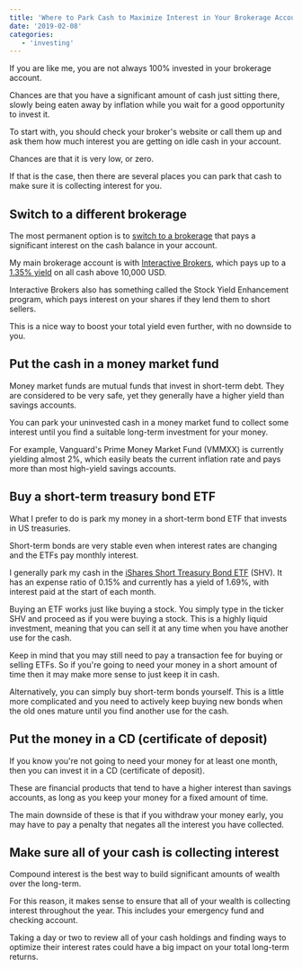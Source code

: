 ---
title: 'Where to Park Cash to Maximize Interest in Your Brokerage Account'
date: '2019-02-08'
categories:
   - 'investing'
---

If you are like me, you are not always 100% invested in your brokerage account.

Chances are that you have a significant amount of cash just sitting there, slowly being eaten away by inflation while you wait for a good opportunity to invest it.

To start with, you should check your broker's website or call them up and ask them how much interest you are getting on idle cash in your account.

Chances are that it is very low, or zero.

If that is the case, then there are several places you can park that cash to make sure it is collecting interest for you.

## Switch to a different brokerage

The most permanent option is to [switch to a brokerage](/how-to-buy-stocks-online/) that pays a significant interest on the cash balance in your account.

My main brokerage account is with [Interactive Brokers](https://www.interactivebrokers.com/en/home.php), which pays up to a [1.35% yield](https://www.interactivebrokers.com/en/index.php?f=interest&p=schedule) on all cash above 10,000 USD.

Interactive Brokers also has something called the Stock Yield Enhancement program, which pays interest on your shares if they lend them to short sellers.

This is a nice way to boost your total yield even further, with no downside to you.

## Put the cash in a money market fund

Money market funds are mutual funds that invest in short-term debt. They are considered to be very safe, yet they generally have a higher yield than savings accounts.

You can park your uninvested cash in a money market fund to collect some interest until you find a suitable long-term investment for your money.

For example, Vanguard's Prime Money Market Fund (VMMXX) is currently yielding almost 2%, which easily beats the current inflation rate and pays more than most high-yield savings accounts.

## Buy a short-term treasury bond ETF

What I prefer to do is park my money in a short-term bond ETF that invests in US treasuries.

Short-term bonds are very stable even when interest rates are changing and the ETFs pay monthly interest.

I generally park my cash in the [iShares Short Treasury Bond ETF](/etf/shv/) (SHV). It has an expense ratio of 0.15% and currently has a yield of 1.69%, with interest paid at the start of each month.

Buying an ETF works just like buying a stock. You simply type in the ticker SHV and proceed as if you were buying a stock. This is a highly liquid investment, meaning that you can sell it at any time when you have another use for the cash.

Keep in mind that you may still need to pay a transaction fee for buying or selling ETFs. So if you're going to need your money in a short amount of time then it may make more sense to just keep it in cash.

Alternatively, you can simply buy short-term bonds yourself. This is a little more complicated and you need to actively keep buying new bonds when the old ones mature until you find another use for the cash.

## Put the money in a CD (certificate of deposit)

If you know you're not going to need your money for at least one month, then you can invest it in a CD (certificate of deposit).

These are financial products that tend to have a higher interest than savings accounts, as long as you keep your money for a fixed amount of time.

The main downside of these is that if you withdraw your money early, you may have to pay a penalty that negates all the interest you have collected.

## Make sure all of your cash is collecting interest

Compound interest is the best way to build significant amounts of wealth over the long-term.

For this reason, it makes sense to ensure that all of your wealth is collecting interest throughout the year. This includes your emergency fund and checking account.

Taking a day or two to review all of your cash holdings and finding ways to optimize their interest rates could have a big impact on your total long-term returns.
